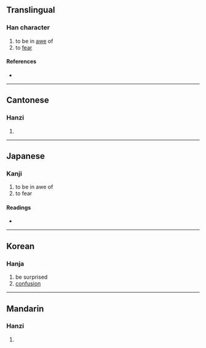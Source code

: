 {{character info/new}}
==Translingual==

===Han character===
{{Han char|rn=61|rad=心|as=20|sn=23|four=96047|canj=PBUE|ids=⿰忄矍}}

# to be in [[awe]] of
# to [[fear]]

====References====
* {{Han ref|kx=0409.210|dkj=11515|dj=0751.240|hdz=42372.200|uh=6204|ud=25092|bh=F7DB|bd=63451}}

----

==Cantonese==

===Hanzi===
{{yue-hanzi|jyut=[[fok3]]|y=fok3}}

# {{rfdef|yue|sort=心20}}

----

==Japanese==

===Kanji===
{{ja-kanji|grade=|rs=心20}}

# to be in awe of
# to fear

====Readings====
* {{ja-readings|on=[[きゃく]] (kyaku), [[しょう]] (shō)|kun=[[おどろく]] (odoroku)}}

----

==Korean==

===Hanja===
{{ko-hanja|hangeul=확|rv=hwak|mr=hwak}}

# be surprised
# [[confusion]]

----

==Mandarin==

===Hanzi===
{{cmn-hanzi|pin=[[jué]] ([[jue2]])|wg=chüeh<sup>2</sup>}}

# {{rfdef|cmn|sort=心20}}